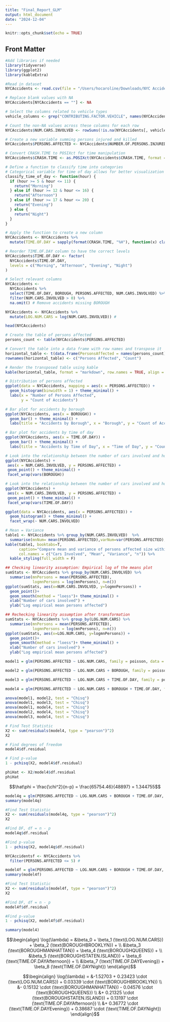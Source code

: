 ```yaml
---
title: "Final_Report_GLM"
output: html_document
date: "2024-12-04"
---
```


```r
knitr::opts_chunk$set(echo = TRUE)
```

## Front Matter

```r
#Add libraries if needed
library(tidyverse)
library(ggplot2)
library(kableExtra)

#Read in dataset
NYCAccidents <- read.csv(file = "/Users/hocaroline/Downloads/NYC Accidents 2020.csv")
```

```r
# Replace blank values with NA
NYCAccidents[NYCAccidents == ""] <- NA

# Select the columns related to vehicle types
vehicle_columns <- grep("CONTRIBUTING.FACTOR.VEHICLE", names(NYCAccidents), value = TRUE)

# Count the non-NA values across these columns for each row
NYCAccidents$NUM.CARS.INVOLVED <- rowSums(!is.na(NYCAccidents[, vehicle_columns]))

# Create a new variable summing persons injured and killed
NYCAccidents$PERSONS.AFFECTED <- NYCAccidents$NUMBER.OF.PERSONS.INJURED + NYCAccidents$NUMBER.OF.PERSONS.KILLED

# Convert CRASH.TIME to POSIXct for time manipulation
NYCAccidents$CRASH.TIME <- as.POSIXct(NYCAccidents$CRASH.TIME, format = "%H:%M:%S", tz = "UTC")

# Define a function to classify time into categories
# Categorical variable for time of day allows for better visualization
classify_time_of_day <- function(hour) {
  if (hour >= 5 & hour <= 11) {
    return("Morning")
  } else if (hour >= 12 & hour <= 16) {
    return("Afternoon")
  } else if (hour >= 17 & hour <= 20) {
    return("Evening")
  } else {
    return("Night")
  }
}

# Apply the function to create a new column
NYCAccidents <- NYCAccidents %>%
  mutate(TIME.OF.DAY = sapply(format(CRASH.TIME, "%H"), function(x) classify_time_of_day(as.numeric(x))))

# Reorder TIME.OF.DAY column to have the correct levels
NYCAccidents$TIME.OF.DAY <- factor(
  NYCAccidents$TIME.OF.DAY,
  levels = c("Morning", "Afternoon", "Evening", "Night")
)

# Select relevant columns
NYCAccidents <- 
  NYCAccidents %>%
  select(TIME.OF.DAY, BOROUGH, PERSONS.AFFECTED, NUM.CARS.INVOLVED) %>%
  filter(NUM.CARS.INVOLVED > 0) %>%
  na.omit() # Remove accidents missing BOROUGH

NYCAccidents <- NYCAccidents %>%
  mutate(LOG.NUM.CARS = log(NUM.CARS.INVOLVED)) #

head(NYCAccidents)
```


```r
# Create the table of persons affected
persons_count <- table(NYCAccidents$PERSONS.AFFECTED)

# Convert the table into a data frame with row names and transpose it
horizontal_table <- t(data.frame(PersonsAffected = names(persons_count), Count = as.numeric(persons_count)))
rownames(horizontal_table) <- c("Persons Affected", "Count")

# Render the transposed table using kable
kable(horizontal_table, format = "markdown", row.names = TRUE, align = c("c"))
```

```r
# Distribution of persons affected
ggplot(data = NYCAccidents, mapping = aes(x = PERSONS.AFFECTED)) +
  geom_histogram(binwidth = 1) + theme_minimal() +
  labs(x = "Number of Persons Affected",
       y = "Count of Accidents") 

# Bar plot for accidents by borough
ggplot(NYCAccidents, aes(x = BOROUGH)) +
  geom_bar() + theme_minimal() +
  labs(title = "Accidents by Borough", x = "Borough", y = "Count of Accidents")

# Bar plot for accidents by time of day
ggplot(NYCAccidents, aes(x = TIME.OF.DAY)) +
  geom_bar() + theme_minimal() +
  labs(title = "Accidents by Time of Day", x = "Time of Day", y = "Count of Accidents")

# Look into the relationship between the number of cars involved and how many people were affected faceted by borough
ggplot(NYCAccidents) +
 aes(x = NUM.CARS.INVOLVED, y = PERSONS.AFFECTED) +
 geom_point() + theme_minimal() +
 facet_wrap(vars(BOROUGH))

# Look into the relationship between the number of cars involved and how many people were affected faceted by time of day
ggplot(NYCAccidents) +
 aes(x = NUM.CARS.INVOLVED, y = PERSONS.AFFECTED) +
 geom_point() + theme_minimal() +
 facet_wrap(vars(TIME.OF.DAY))
```

```r
ggplot(data = NYCAccidents, aes(x = PERSONS.AFFECTED)) +
  geom_histogram() + theme_minimal() +
  facet_wrap(~ NUM.CARS.INVOLVED) 
```

```r
# Mean = Variance
table1 <- NYCAccidents %>% group_by(NUM.CARS.INVOLVED)  %>% 
  summarise(mnNum= mean(PERSONS.AFFECTED),varNum=var(PERSONS.AFFECTED),n=n())
kable(table1, booktabs=T, 
      caption="Compare mean and variance of persons affected size within each group separated by number of cars involved",
      col.names = c("Cars Involved", "Mean", "Variance", "n")) %>%
  kable_styling(full_width = F)
```

```r
## Checking linearity assumption: Empirical log of the means plot
sumStats <- NYCAccidents %>% group_by(NUM.CARS.INVOLVED) %>% 
  summarise(mnPersons = mean(PERSONS.AFFECTED),
            logmnPersons = log(mnPersons), n=n())
ggplot(sumStats, aes(x=NUM.CARS.INVOLVED, y=logmnPersons)) +
  geom_point()+
  geom_smooth(method = "loess")+ theme_minimal() +
  xlab("Number of cars involved") +
  ylab("Log empirical mean persons affected") 

## Rechecking linearity assumption after transformation
sumStats <- NYCAccidents %>% group_by(LOG.NUM.CARS) %>% 
  summarise(mnPersons = mean(PERSONS.AFFECTED),
            logmnPersons = log(mnPersons), n=n())
ggplot(sumStats, aes(x=LOG.NUM.CARS, y=logmnPersons)) +
  geom_point()+
  geom_smooth(method = "loess")+ theme_minimal() +
  xlab("Number of cars involved") +
  ylab("Log empirical mean persons affected") 
```

```r
model1 = glm(PERSONS.AFFECTED ~ LOG.NUM.CARS, family = poisson, data = NYCAccidents)

model2 = glm(PERSONS.AFFECTED ~ LOG.NUM.CARS + BOROUGH, family = poisson, data = NYCAccidents)

model3 = glm(PERSONS.AFFECTED ~ LOG.NUM.CARS + TIME.OF.DAY, family = poisson, data = NYCAccidents)

model4 = glm(PERSONS.AFFECTED ~ LOG.NUM.CARS + BOROUGH + TIME.OF.DAY, family = poisson, data = NYCAccidents)
```

```r
anova(model1, model2, test = "Chisq")
anova(model1, model3, test = "Chisq")
anova(model1, model4, test = "Chisq")
anova(model2, model4, test = "Chisq")
anova(model3, model4, test = "Chisq")
```

```r
# Find Test Statistic
X2 <- sum(residuals(model4, type = "pearson")^2)
X2

# Find degrees of freedom
model4$df.residual

# Find p-value
1 - pchisq(X2, model4$df.residual)
```


```r
phiHat <- X2/model4$df.residual
phiHat
```

$$\hat\phi = \frac{\chi^2}{n-p} = \frac{65754.46}{48897} = 1.344755$$

```r
model4q = glm(PERSONS.AFFECTED ~ LOG.NUM.CARS + BOROUGH + TIME.OF.DAY, family = quasipoisson, data = NYCAccidents)
summary(model4q)
```

```r
#Find Test Statistic
X2 <- sum(residuals(model4q, type = "pearson")^2)
X2

#Find DF, df = n - p
model4q$df.residual

#Find p-value
1 - pchisq(X2, model4q$df.residual)
```

```r
NYCAccidentsf <- NYCAccidents %>%
  filter(PERSONS.AFFECTED <= 5) #
```

```r
model4f = glm(PERSONS.AFFECTED ~ LOG.NUM.CARS + BOROUGH + TIME.OF.DAY, family = poisson, data = NYCAccidentsf)
summary(model4f)
```

```r
#Find Test Statistic
X2 <- sum(residuals(model4f, type = "pearson")^2)
X2

#Find DF, df = n - p
model4f$df.residual

#Find p-value
1 - pchisq(X2, model4f$df.residual)
```

```r
summary(model4)
```

$$\begin{align}
\log(\lambda) = &\beta_0 + \beta_1 (\text{LOG.NUM.CARS}) + \beta_2 (\text{BOROUGHBROOKLYN}) + \\ 
&\beta_3 (\text{BOROUGHMANHATTAN}) + \beta_4 (\text{BOROUGHQUEENS}) + \\
&\beta_5 (\text{BOROUGHSTATEN.ISLAND}) + \beta_6 (\text{TIME.OF.DAYAfternoon}) + \\
&\beta_7 (\text{TIME.OF.DAYEvening}) + \beta_8 (\text{TIME.OF.DAYNight})
\end{align}$$

$$\begin{align}
\log(\lambda) = &-1.52703 + 0.23423 \cdot (\text{LOG.NUM.CARS}) + 0.03339 \cdot (\text{BOROUGHBROOKLYN})  \\
&- 0.15132 \cdot (\text{BOROUGHMANHATTAN}) - 0.04576 \cdot (\text{BOROUGHQUEENS})  \\
&+ 0.21325 \cdot (\text{BOROUGHSTATEN.ISLAND}) + 0.13197 \cdot (\text{TIME.OF.DAYAfternoon})  \\
&+ 0.36772 \cdot (\text{TIME.OF.DAYEvening}) + 0.38687 \cdot (\text{TIME.OF.DAYNight})
\end{align}$$

